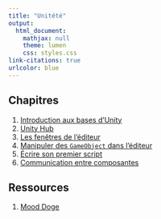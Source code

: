 ```yaml
---
title: "Unitété"
output:
  html_document:
    mathjax: null
    theme: lumen
    css: styles.css
link-citations: true
urlcolor: blue
---
```


## Chapitres
1. [Introduction aux bases d'Unity](1.intro/chapitre.html)
2. [Unity Hub](2.unityhub/chapitre.html)
3. [Les fenêtres de l'éditeur](3.fenetresediteur/chapitre.html)
4. [Manipuler des `GameObject` dans l'éditeur](4.goediteur/chapitre.html)
5. [Écrire son premier script](5.premierscript/chapitre.html)
6. [Communication entre composantes](6.commcomposantes/chapitre.html)

## Ressources
1. [Mood Doge](AssetsSummer.zip)
